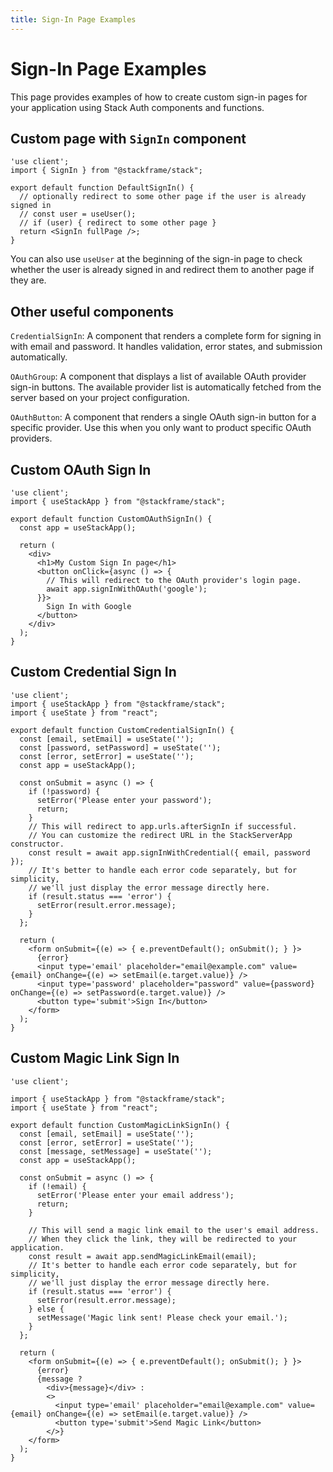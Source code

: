 ```yaml
---
title: Sign-In Page Examples
---
```


# Sign-In Page Examples

This page provides examples of how to create custom sign-in pages for your application using Stack Auth components and functions.

## Custom page with `SignIn` component

```tsx
'use client';
import { SignIn } from "@stackframe/stack";

export default function DefaultSignIn() {
  // optionally redirect to some other page if the user is already signed in
  // const user = useUser();
  // if (user) { redirect to some other page }
  return <SignIn fullPage />;
}
```

You can also use `useUser` at the beginning of the sign-in page to check whether the user is already signed in and redirect them to another page if they are.


## Other useful components

`CredentialSignIn`: A component that renders a complete form for signing in with email and password. It handles validation, error states, and submission automatically.

`OAuthGroup`: A component that displays a list of available OAuth provider sign-in buttons. The available provider list is automatically fetched from the server based on your project configuration.

`OAuthButton`: A component that renders a single OAuth sign-in button for a specific provider. Use this when you only want to product specific OAuth providers.


## Custom OAuth Sign In

```tsx
'use client';
import { useStackApp } from "@stackframe/stack";

export default function CustomOAuthSignIn() {
  const app = useStackApp();

  return (
    <div>
      <h1>My Custom Sign In page</h1>
      <button onClick={async () => {
        // This will redirect to the OAuth provider's login page.
        await app.signInWithOAuth('google');
      }}>
        Sign In with Google
      </button>
    </div>
  );
}
```

## Custom Credential Sign In

```tsx
'use client';
import { useStackApp } from "@stackframe/stack";
import { useState } from "react";

export default function CustomCredentialSignIn() {
  const [email, setEmail] = useState('');
  const [password, setPassword] = useState('');
  const [error, setError] = useState('');
  const app = useStackApp();

  const onSubmit = async () => {
    if (!password) {
      setError('Please enter your password');
      return;
    }
    // This will redirect to app.urls.afterSignIn if successful.
    // You can customize the redirect URL in the StackServerApp constructor.
    const result = await app.signInWithCredential({ email, password });
    // It's better to handle each error code separately, but for simplicity,
    // we'll just display the error message directly here.
    if (result.status === 'error') {
      setError(result.error.message);
    }
  };
  
  return (
    <form onSubmit={(e) => { e.preventDefault(); onSubmit(); } }>
      {error}
      <input type='email' placeholder="email@example.com" value={email} onChange={(e) => setEmail(e.target.value)} />
      <input type='password' placeholder="password" value={password} onChange={(e) => setPassword(e.target.value)} />
      <button type='submit'>Sign In</button>
    </form>
  );
}
```

## Custom Magic Link Sign In

```tsx
'use client';

import { useStackApp } from "@stackframe/stack";
import { useState } from "react";

export default function CustomMagicLinkSignIn() {
  const [email, setEmail] = useState('');
  const [error, setError] = useState('');
  const [message, setMessage] = useState('');
  const app = useStackApp();

  const onSubmit = async () => {
    if (!email) {
      setError('Please enter your email address');
      return;
    }
    
    // This will send a magic link email to the user's email address.
    // When they click the link, they will be redirected to your application.
    const result = await app.sendMagicLinkEmail(email);
    // It's better to handle each error code separately, but for simplicity,
    // we'll just display the error message directly here.
    if (result.status === 'error') {
      setError(result.error.message);
    } else {
      setMessage('Magic link sent! Please check your email.');
    }
  };
  
  return (
    <form onSubmit={(e) => { e.preventDefault(); onSubmit(); } }>
      {error}
      {message ? 
        <div>{message}</div> :
        <>
          <input type='email' placeholder="email@example.com" value={email} onChange={(e) => setEmail(e.target.value)} />
          <button type='submit'>Send Magic Link</button>
        </>}
    </form>
  );
}
```
